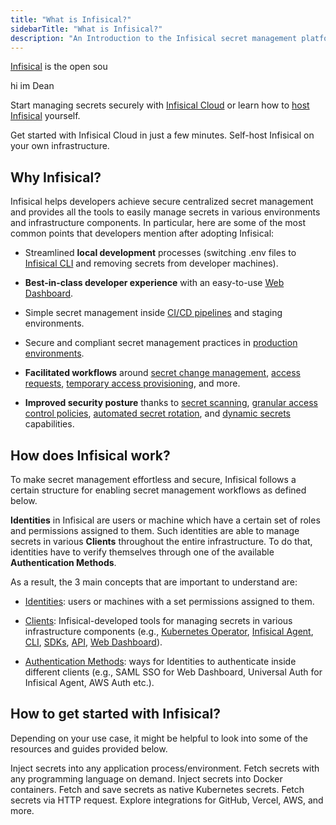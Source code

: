```yaml
---
title: "What is Infisical?"
sidebarTitle: "What is Infisical?"
description: "An Introduction to the Infisical secret management platform."
---
```


[Infisical](https://infisical.com) is the open sou

hi im Dean

Start managing secrets securely with [Infisical Cloud](https://app.infisical.com) or learn how to [host Infisical](/self-hosting/overview) yourself.

<CardGroup cols={2}>
  <Card title="Infisical Cloud" href="https://app.infisical.com/signup" icon="cloud" color="#000000">
    Get started with Infisical Cloud in just a few minutes.
  </Card>

  <Card href="/self-hosting/overview" title="Self-hosting" icon="server" color="#000000">
    Self-host Infisical on your own infrastructure.
  </Card>
</CardGroup>

## Why Infisical?

Infisical helps developers achieve secure centralized secret management and provides all the tools to easily manage secrets in various environments and infrastructure components. In particular, here are some of the most common points that developers mention after adopting Infisical:

* Streamlined **local development** processes (switching .env files to [Infisical CLI](/cli/commands/run) and removing secrets from developer machines).

* **Best-in-class developer experience** with an easy-to-use [Web Dashboard](/documentation/platform/project).

* Simple secret management inside [CI/CD pipelines](/integrations/cicd/githubactions) and staging environments.

* Secure and compliant secret management practices in [production environments](/sdks/overview).

* **Facilitated workflows** around [secret change management](/documentation/platform/pr-workflows), [access requests](/documentation/platform/access-controls/access-requests), [temporary access provisioning](/documentation/platform/access-controls/temporary-access), and more.

* **Improved security posture** thanks to [secret scanning](/cli/scanning-overview), [granular access control policies](/documentation/platform/access-controls/overview), [automated secret rotation](https://infisical.com/docs/documentation/platform/secret-rotation/overview), and [dynamic secrets](/documentation/platform/dynamic-secrets/overview) capabilities.

## How does Infisical work?

To make secret management effortless and secure, Infisical follows a certain structure for enabling secret management workflows as defined below.

**Identities** in Infisical are users or machine which have a certain set of roles and permissions assigned to them. Such identities are able to manage secrets in various **Clients** throughout the entire infrastructure. To do that, identities have to verify themselves through one of the available **Authentication Methods**.

As a result, the 3 main concepts that are important to understand are:

* [Identities](/documentation/platform/identities/overview): users or machines with a set permissions assigned to them.

* [Clients](/integrations/platforms/kubernetes): Infisical-developed tools for managing secrets in various infrastructure components (e.g., [Kubernetes Operator](/integrations/platforms/kubernetes), [Infisical Agent](/integrations/platforms/infisical-agent), [CLI](/cli/usage), [SDKs](/sdks/overview), [API](/api-reference/overview/introduction), [Web Dashboard](/documentation/platform/organization)).

* [Authentication Methods](/documentation/platform/identities/universal-auth): ways for Identities to authenticate inside different clients (e.g., SAML SSO for Web Dashboard, Universal Auth for Infisical Agent, AWS Auth etc.).

## How to get started with Infisical?

Depending on your use case, it might be helpful to look into some of the resources and guides provided below.

<CardGroup cols={2}>
  <Card href="../../cli/overview" title="Command Line Interface (CLI)" icon="square-terminal" color="#000000">
    Inject secrets into any application process/environment.
  </Card>

  <Card title="SDKs" href="/documentation/getting-started/sdks" icon="boxes-stacked" color="#000000">
    Fetch secrets with any programming language on demand.
  </Card>

  <Card href="../../integrations/platforms/docker-intro" title="Docker" icon="docker" color="#000000">
    Inject secrets into Docker containers.
  </Card>

  <Card href="../../integrations/platforms/kubernetes" title="Kubernetes" icon="server" color="#000000">
    Fetch and save secrets as native Kubernetes secrets.
  </Card>

  <Card href="/documentation/getting-started/api" title="REST API" icon="cloud" color="#000000">
    Fetch secrets via HTTP request.
  </Card>

  <Card href="/integrations/overview" title="Native Integrations" icon="clouds" color="#000000">
    Explore integrations for GitHub, Vercel, AWS, and more.
  </Card>
</CardGroup>